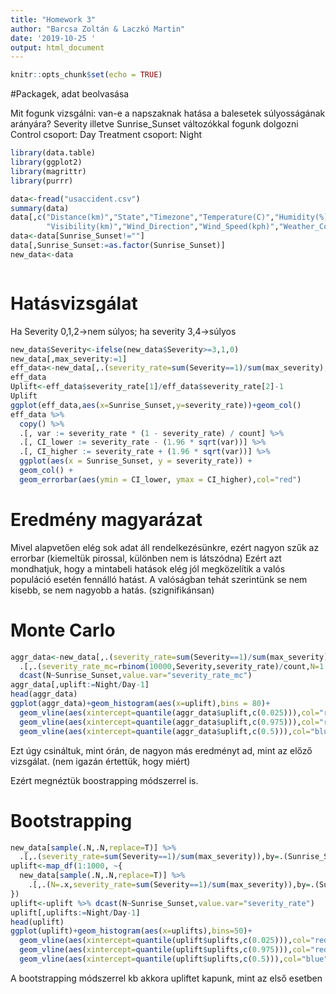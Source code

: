 ```yaml
---
title: "Homework 3"
author: "Barcsa Zoltán & Laczkó Martin"
date: '2019-10-25 '
output: html_document
---
```


```r
knitr::opts_chunk$set(echo = TRUE)
```

#Packagek, adat beolvasása

Mit fogunk vizsgálni: van-e a napszaknak hatása a balesetek súlyosságának arányára?
Severity illetve Sunrise_Sunset változókkal  fogunk dolgozni
Control csoport: Day
Treatment csoport: Night

```r
library(data.table)
library(ggplot2)
library(magrittr)
library(purrr)

data<-fread("usaccident.csv")
summary(data)
data[,c("Distance(km)","State","Timezone","Temperature(C)","Humidity(%)","Pressure(in)",
        "Visibility(km)","Wind_Direction","Wind_Speed(kph)","Weather_Condition","Crossing"):=NULL]
data<-data[Sunrise_Sunset!=""]
data[,Sunrise_Sunset:=as.factor(Sunrise_Sunset)]
new_data<-data



```

# Hatásvizsgálat

Ha Severity 0,1,2->nem súlyos; ha severity 3,4->súlyos

```r
new_data$Severity<-ifelse(new_data$Severity>=3,1,0)
new_data[,max_severity:=1]
eff_data<-new_data[,.(severity_rate=sum(Severity==1)/sum(max_severity),count=sum(max_severity)),by=Sunrise_Sunset]
eff_data
Uplift<-eff_data$severity_rate[1]/eff_data$severity_rate[2]-1
Uplift
ggplot(eff_data,aes(x=Sunrise_Sunset,y=severity_rate))+geom_col()
eff_data %>%
  copy() %>%
  .[, var := severity_rate * (1 - severity_rate) / count] %>%
  .[, CI_lower := severity_rate - (1.96 * sqrt(var))] %>%
  .[, CI_higher := severity_rate + (1.96 * sqrt(var))] %>%
  ggplot(aes(x = Sunrise_Sunset, y = severity_rate)) +
  geom_col() +
  geom_errorbar(aes(ymin = CI_lower, ymax = CI_higher),col="red")

```

# Eredmény magyarázat

Mivel alapvetően elég sok adat áll rendelkezésünkre, ezért nagyon szűk az errorbar (kiemeltük pirossal, különben nem is látszódna)
Ezért azt mondhatjuk, hogy a mintabeli hatások elég jól megközelítik a valós populáció esetén fennálló hatást.
A valóságban tehát szerintünk se nem kisebb, se nem nagyobb a hatás. (szignifikánsan)

# Monte Carlo

```r
aggr_data<-new_data[,.(severity_rate=sum(Severity==1)/sum(max_severity),Severity=sum(Severity),count=sum(max_severity)),by=Sunrise_Sunset] %>% 
  .[,.(severity_rate_mc=rbinom(10000,Severity,severity_rate)/count,N=1:10000),by=.(Sunrise_Sunset)] %>% 
  dcast(N~Sunrise_Sunset,value.var="severity_rate_mc")
aggr_data[,uplift:=Night/Day-1]
head(aggr_data)
ggplot(aggr_data)+geom_histogram(aes(x=uplift),bins = 80)+
  geom_vline(aes(xintercept=quantile(aggr_data$uplift,c(0.025))),col="red",lwd=2)+
  geom_vline(aes(xintercept=quantile(aggr_data$uplift,c(0.975))),col="red",lwd=2)+
  geom_vline(aes(xintercept=quantile(aggr_data$uplift,c(0.5))),col="blue",lwd=2)

```

Ezt úgy csináltuk, mint órán, de nagyon más eredményt ad, mint az előző vizsgálat. (nem igazán értettük, hogy miért)

Ezért megnéztük boostrapping módszerrel is.

# Bootstrapping

```r
new_data[sample(.N,.N,replace=T)] %>% 
  .[,.(severity_rate=sum(Severity==1)/sum(max_severity)),by=.(Sunrise_Sunset)]
uplift<-map_df(1:1000, ~{
  new_data[sample(.N,.N,replace=T)] %>% 
    .[,.(N=.x,severity_rate=sum(Severity==1)/sum(max_severity)),by=.(Sunrise_Sunset)]
})
uplift<-uplift %>% dcast(N~Sunrise_Sunset,value.var="severity_rate")
uplift[,uplifts:=Night/Day-1]
head(uplift)
ggplot(uplift)+geom_histogram(aes(x=uplifts),bins=50)+
  geom_vline(aes(xintercept=quantile(uplift$uplifts,c(0.025))),col="red",lwd=2)+
  geom_vline(aes(xintercept=quantile(uplift$uplifts,c(0.975))),col="red",lwd=2)+
  geom_vline(aes(xintercept=quantile(uplift$uplifts,c(0.5))),col="blue",lwd=2)

```

A bootstrapping módszerrel kb akkora  upliftet kapunk, mint az első esetben